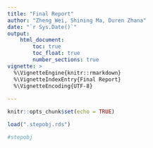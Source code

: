 ```yaml
---
title: "Final Report"
author: "Zheng Wei, Shining Ma, Duren Zhana"
date: "`r Sys.Date()`"
output: 
    html_document:
        toc: true
        toc_float: true
        number_sections: true
vignette: >
  %\VignetteEngine{knitr::rmarkdown}
  %\VignetteIndexEntry{Final Report}
  %\VignetteEncoding{UTF-8}
  
---
```


```r
knitr::opts_chunk$set(echo = TRUE)
```

```r
load(".stepobj.rds")

#stepobj
```


